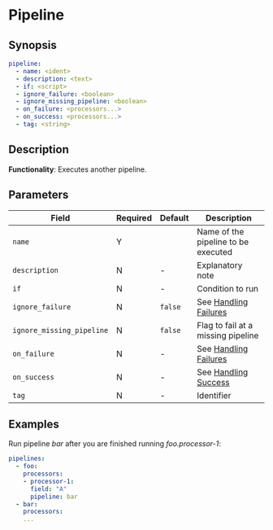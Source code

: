 # Pipeline

## Synopsis

```yaml {2}
pipeline:
  - name: <ident>
  - description: <text>
  - if: <script>
  - ignore_failure: <boolean>
  - ignore_missing_pipeline: <boolean>
  - on_failure: <processors...>
  - on_success: <processors...>
  - tag: <string>
```

## Description

**Functionality**: Executes another pipeline.

## Parameters

|Field|Required|Default|Description|
|---|---|---|---|
|`name`|Y||Name of the pipeline to be executed|
|`description`|N|-|Explanatory note|
|`if`|N|-|Condition to run|
|`ignore_failure`|N|`false`|See [Handling Failures](../handling-failures.mdx)|
|`ignore_missing_pipeline`|N|`false`|Flag to fail at a missing pipeline|
|`on_failure`|N|-|See [Handling Failures](../handling-failures.mdx)|
|`on_success`|N|-|See [Handling Success](../handling-success.mdx)|
|`tag`|N|-|Identifier|

## Examples

Run pipeline _bar_ after you are finished running _foo.processor-1_:

```yaml
pipelines:
  - foo:
    processors:
    - processor-1:
      field: "A"
      pipeline: bar
  - bar:
    processors:
    ...
```
